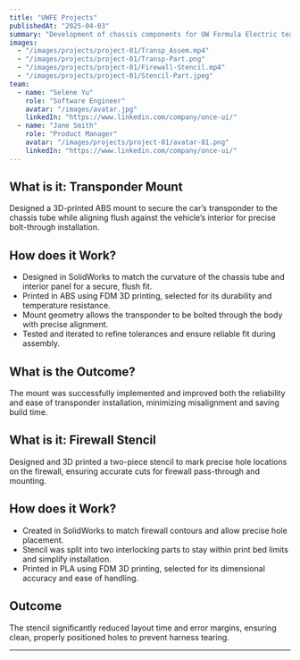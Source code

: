```yaml
---
title: "UWFE Projects"
publishedAt: "2025-04-03"
summary: "Development of chassis components for UW Formula Electric team, focusing on strength and manufacturability."
images:
  - "/images/projects/project-01/Transp_Assem.mp4"
  - "/images/projects/project-01/Transp-Part.png"
  - "/images/projects/project-01/Firewall-Stencil.mp4"
  - "/images/projects/project-01/Stencil-Part.jpeg"
team:
  - name: "Selene Yu"
    role: "Software Engineer"
    avatar: "/images/avatar.jpg"
    linkedIn: "https://www.linkedin.com/company/once-ui/"
  - name: "Jane Smith"
    role: "Product Manager"
    avatar: "/images/projects/project-01/avatar-01.png"
    linkedIn: "https://www.linkedin.com/company/once-ui/"
---
```


## What is it: Transponder Mount

Designed a 3D-printed ABS mount to secure the car’s transponder to the chassis tube while aligning flush against the vehicle’s interior for precise bolt-through installation.

## How does it Work? 
- Designed in SolidWorks to match the curvature of the chassis tube and interior panel for a secure, flush fit.
- Printed in ABS using FDM 3D printing, selected for its durability and temperature resistance.
- Mount geometry allows the transponder to be bolted through the body with precise alignment.
- Tested and iterated to refine tolerances and ensure reliable fit during assembly.

## What is the Outcome?

The mount was successfully implemented and improved both the reliability and ease of transponder installation, minimizing misalignment and saving build time.



## What is it: Firewall Stencil

Designed and 3D printed a two-piece stencil to mark precise hole locations on the firewall, ensuring accurate cuts for firewall pass-through and mounting.

## How does it Work? 

- Created in SolidWorks to match firewall contours and allow precise hole placement.
- Stencil was split into two interlocking parts to stay within print bed limits and simplify installation.
- Printed in PLA using FDM 3D printing, selected for its dimensional accuracy and ease of handling.


## Outcome

The stencil significantly reduced layout time and error margins, ensuring clean, properly positioned holes to prevent harness tearing.

---